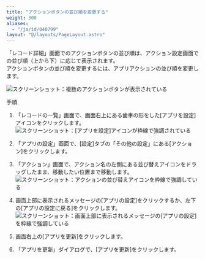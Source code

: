 ```yaml
---
title: "アクションボタンの並び順を変更する"
weight: 300
aliases:
  - "/ja/id/040799"
layout: "@/layouts/PageLayout.astro"
---
```




「レコード詳細」画面でのアクションボタンの並び順は、アクション設定画面での並び順（上から下）に応じて表示されます。  
アクションボタンの並び順を変更するには、アプリアクションの並び順を変更します。

<Img src="/k/kintone/img-ja/set_appaction_13.png" alt="スクリーンショット：複数のアクションボタンが表示されている" />

<Heading id="appaction_displayorder_appaction10">手順</Heading>
1. 「レコードの一覧」画面で、画面右上にある歯車の形をした[アプリを設定]アイコンをクリックします。  
   <Img src="/k/kintone/img/settings_new_icon.png" alt="スクリーンショット：[アプリを設定]アイコンが枠線で強調されている" />

1. 「アプリの設定」画面で、[設定]タブの「その他の設定」にある[アクション]をクリックします。

1. 「アクション」画面で、アクション名の左側にある並び替えアイコンをドラッグしたまま、移動したい位置まで移動します。  
   <Img src="/k/kintone/img-ja/set_appaction_14.png" alt="スクリーンショット：アクションの並び替えアイコンを枠線で強調している" />

1. 画面上部に表示されるメッセージの[アプリの設定]をクリックするか、左下の[アプリの設定に戻る]をクリックします。  
   <Img src="/k/kintone/img-ja/set_appaction_15.png" alt="スクリーンショット：画面上部に表示されるメッセージの[アプリの設定]を枠線で強調している" />

1. 画面右上の[アプリを更新]をクリックします。

1. 「アプリを更新」ダイアログで、[アプリを更新]をクリックします。
